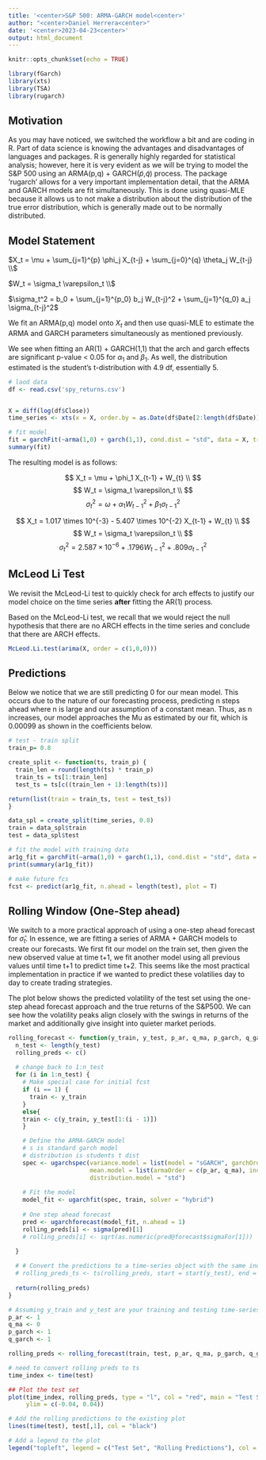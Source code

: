 ```yaml
---
title: '<center>S&P 500: ARMA-GARCH model<center>'
author: "<center>Daniel Herrera<center>"
date: '<center>2023-04-23<center>'
output: html_document
---
```


```r
knitr::opts_chunk$set(echo = TRUE)
```

```r
library(fGarch)
library(xts)
library(TSA)
library(rugarch)

```

## Motivation

As you may have noticed, we switched the workflow a bit and are coding in R. Part of data science is knowing the advantages and disadvantages of languages and packages. R is generally highly regarded for statistical analysis; however, here it is very evident as we will be trying to model the S&P 500 using an ARMA(p,q) + GARCH($\tilde{p}$,$\tilde{q}$) process. The package 'rugarch' allows for a very important implementation detail, that the ARMA and GARCH models are fit simultaneously. This is done using quasi-MLE because it allows us to not make a distribution about the distribution of the true error distribution, which is generally made out to be normally distributed. 


## Model Statement 


$X_t = \mu + \sum_{j=1}^{p} \phi_j X_{t-j} + \sum_{j=0}^{q} \theta_j W_{t-j} \\$

$W_t = \sigma_t \varepsilon_t \\$

$\sigma_t^2 = b_0 + \sum_{j=1}^{p_0} b_j W_{t-j}^2 + \sum_{j=1}^{q_0} a_j \sigma_{t-j}^2$

We fit an ARMA(p,q) model onto $X_t$ and then use quasi-MLE to estimate the ARMA and GARCH parameters simultaneously as mentioned previously. 

We see when fitting an AR(1) + GARCH(1,1) that the arch and garch effects are significant p-value < 0.05 for $\alpha_1$ and $\beta_1$. As well, the distribution estimated is the student's t-distribution with 4.9 df, essentially 5. 

```r
# laod data
df <- read.csv('spy_returns.csv')


X = diff(log(df$Close))
time_series <- xts(x = X, order.by = as.Date(df$Date[2:length(df$Date)]))

# fit model 
fit = garchFit(~arma(1,0) + garch(1,1), cond.dist = "std", data = X, trace = F)
summary(fit)
```

The resulting model is as follows: 

$$
X_t = \mu + \phi_1 X_{t-1} + W_{t} \\
$$
$$
W_t = \sigma_t \varepsilon_t \\
$$
$$
\sigma_t^2 = \omega + \alpha_1 W_{t-1}^2 + \beta_1 \sigma_{t-1}^2
$$



$$
X_t = 1.017 \times 10^{-3} - 5.407 \times 10^{-2} X_{t-1} +  W_{t} \\
$$
$$
W_t = \sigma_t \varepsilon_t \\
$$
$$
\sigma_t^2 = 2.587 \times 10^{-6} + .1796 W_{t-1}^2 + .809 \sigma_{t-1}^2
$$


## McLeod Li Test

We revisit the McLeod-Li test to quickly check for arch effects to justify our model choice on the time series **after** fitting the AR(1) process. 

Based on the McLeod-Li test, we recall that we would reject the null hypothesis that there are no ARCH effects in the time series and conclude that there are ARCH effects. 

```r
McLeod.Li.test(arima(X, order = c(1,0,0)))
```
## Predictions 

Below we notice that we are still predicting 0 for our mean model. This occurs due to the nature of our forecasting process, predicting n steps ahead where n is large and our assumption of a constant mean. Thus, as n increases, our model approaches the Mu as estimated by our fit, which is 0.00099 as shown in the coefficients below. 

```r
# test - train split 
train_p= 0.8 

create_split <- function(ts, train_p) {
  train_len = round(length(ts) * train_p)
  train_ts = ts[1:train_len] 
  test_ts = ts[c((train_len + 1):length(ts))]

return(list(train = train_ts, test = test_ts))
}

data_spl = create_split(time_series, 0.8)
train = data_spl$train
test = data_spl$test

# fit the model with training data 
ar1g_fit = garchFit(~arma(1,0) + garch(1,1), cond.dist = "std", data = train, trace = F)
print(summary(ar1g_fit))

# make future fcs
fcst <- predict(ar1g_fit, n.ahead = length(test), plot = T)

```

## Rolling Window (One-Step ahead)

We switch to a more practical approach of using a one-step ahead forecast for $\hat{\sigma}_t$. In essence, we are fitting a series of ARMA + GARCH models to create our forecasts. We first fit our model on the train set, then given the new observed value at time t+1, we fit another model using all previous values until time t+1 to predict time t+2. This seems like the most practical implementation in practice if we wanted to predict these volatilies day to day to create trading strategies. 

The plot below shows the predicted volatility of the test set using the one-step ahead forecast approach and the true returns of the S&P500. We can see how the volatility peaks align closely with the swings in returns of the market and additionally give insight into quieter market periods. 

```r
rolling_forecast <- function(y_train, y_test, p_ar, q_ma, p_garch, q_garch) {
  n_test <- length(y_test)
  rolling_preds <- c()
  
  # change back to 1:n_test
  for (i in 1:n_test) {
    # Make special case for initial fcst 
    if (i == 1) {
      train <- y_train
    }
    else{
    train <- c(y_train, y_test[1:(i - 1)])
    }

    # Define the ARMA-GARCH model
    # s is standard garch model 
    # distribution is students t dist
    spec <- ugarchspec(variance.model = list(model = "sGARCH", garchOrder = c(p_garch, q_garch)),
                       mean.model = list(armaOrder = c(p_ar, q_ma), include.mean = TRUE),
                       distribution.model = "std")
    
    # Fit the model
    model_fit <- ugarchfit(spec, train, solver = "hybrid")
    
    # One step ahead forecast
    pred <- ugarchforecast(model_fit, n.ahead = 1)
    rolling_preds[i] <- sigma(pred)[1]
    # rolling_preds[i] <- sqrt(as.numeric(pred@forecast$sigmaFor[1]))

  }
  
  # # Convert the predictions to a time-series object with the same index as y_test
  # rolling_preds_ts <- ts(rolling_preds, start = start(y_test), end = end(y_test), frequency = frequency(y_test))
  
  return(rolling_preds)
}
```

```r
# Assuming y_train and y_test are your training and testing time-series data
p_ar <- 1
q_ma <- 0
p_garch <- 1
q_garch <- 1

rolling_preds <- rolling_forecast(train, test, p_ar, q_ma, p_garch, q_garch)
```

```r

# need to convert rolling preds to ts 
time_index <- time(test)

## Plot the test set
plot(time_index, rolling_preds, type = "l", col = "red", main = "Test Set vs. Rolling Predictions", xlab = "Time", ylab = "Value", 
     ylim = c(-0.04, 0.04))

# Add the rolling predictions to the existing plot
lines(time(test), test[,1], col = "black")

# Add a legend to the plot
legend("topleft", legend = c("Test Set", "Rolling Predictions"), col = c("black", "red"), lty = 1, bty = "n")
```



